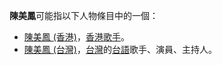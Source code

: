 '''陳美鳳'''可能指以下人物條目中的一個：
* [[陳美鳳_(香港)|陳美鳳 (香港)]]，[[香港|香港]][[歌手|歌手]]。
* [[陳美鳳_(台灣)|陳美鳳 (台灣)]]，[[台灣|台灣]]的[[台語|台語]]歌手、演員、主持人。

{{disambig|cat=三字陈姓人名消歧义|mei}}